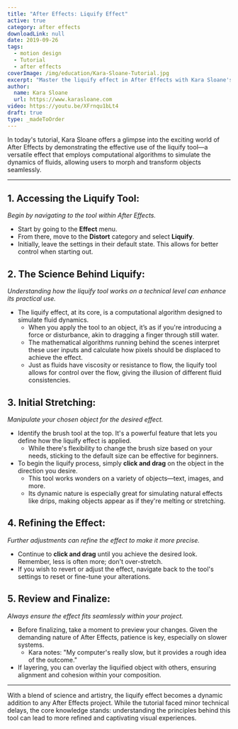 ```yaml
---
title: "After Effects: Liquify Effect"
active: true
category: after effects
downloadLink: null
date: 2019-09-26
tags:
  - motion design
  - Tutorial
  - after effects
coverImage: /img/education/Kara-Sloane-Tutorial.jpg
excerpt: "Master the liquify effect in After Effects with Kara Sloane's tutorial. Learn how to stretch objects creatively using the liquify tool."
author:
  name: Kara Sloane
  url: https://www.karasloane.com
video: https://youtu.be/XFrnqu1bLt4
draft: true
type: _madeToOrder
---
```


In today's tutorial, Kara Sloane offers a glimpse into the exciting world of After Effects by demonstrating the effective use of the liquify tool—a versatile effect that employs computational algorithms to simulate the dynamics of fluids, allowing users to morph and transform objects seamlessly.

---

## **1. Accessing the Liquify Tool:**
*Begin by navigating to the tool within After Effects.*

- Start by going to the **Effect** menu.
- From there, move to the **Distort** category and select **Liquify**.
- Initially, leave the settings in their default state. This allows for better control when starting out.

## **2. The Science Behind Liquify:**
*Understanding how the liquify tool works on a technical level can enhance its practical use.*

- The liquify effect, at its core, is a computational algorithm designed to simulate fluid dynamics.
  - When you apply the tool to an object, it’s as if you're introducing a force or disturbance, akin to dragging a finger through still water.
  - The mathematical algorithms running behind the scenes interpret these user inputs and calculate how pixels should be displaced to achieve the effect.
  - Just as fluids have viscosity or resistance to flow, the liquify tool allows for control over the flow, giving the illusion of different fluid consistencies.

## **3. Initial Stretching:**
*Manipulate your chosen object for the desired effect.*

- Identify the brush tool at the top. It's a powerful feature that lets you define how the liquify effect is applied.
  - While there's flexibility to change the brush size based on your needs, sticking to the default size can be effective for beginners.
- To begin the liquify process, simply **click and drag** on the object in the direction you desire.
  - This tool works wonders on a variety of objects—text, images, and more.
  - Its dynamic nature is especially great for simulating natural effects like drips, making objects appear as if they're melting or stretching.

## **4. Refining the Effect:**
*Further adjustments can refine the effect to make it more precise.*

- Continue to **click and drag** until you achieve the desired look. Remember, less is often more; don't over-stretch.
- If you wish to revert or adjust the effect, navigate back to the tool's settings to reset or fine-tune your alterations.

## **5. Review and Finalize:**
*Always ensure the effect fits seamlessly within your project.*

- Before finalizing, take a moment to preview your changes. Given the demanding nature of After Effects, patience is key, especially on slower systems.
  - Kara notes: "My computer's really slow, but it provides a rough idea of the outcome."
- If layering, you can overlay the liquified object with others, ensuring alignment and cohesion within your composition.

---

With a blend of science and artistry, the liquify effect becomes a dynamic addition to any After Effects project. While the tutorial faced minor technical delays, the core knowledge stands: understanding the principles behind this tool can lead to more refined and captivating visual experiences.